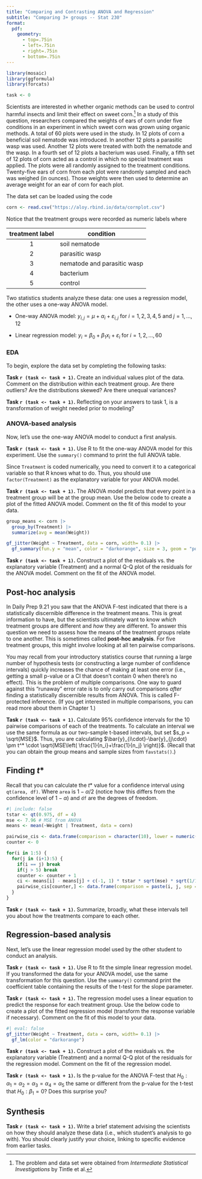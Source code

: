 ```yaml
---
title: "Comparing and Contrasting ANOVA and Regression"
subtitle: "Comparing 3+ groups -- Stat 230"
format:
  pdf:
    geometry:
      - top=.75in
      - left=.75in
      - right=.75in
      - bottom=.75in
---
```


```r
library(mosaic)
library(ggformula)
library(forcats)

task <- 0
```


Scientists are interested in whether organic methods can be used to control harmful insects and limit their effect on sweet corn.[^1] In a study of this question, researchers compared the weights of ears of corn under five conditions in an experiment in which sweet corn was grown using organic methods. A total of 60 plots were used in the study. In 12 plots of corn a beneficial soil nematode was introduced. In another 12 plots a parasitic wasp was used. Another 12 plots were treated with both the nematode and the wasp. In a fourth set of 12 plots a bacterium was used. Finally, a fifth set of 12 plots of corn acted as a control in which no special treatment was applied. The plots were all randomly assigned to the treatment conditions. Twenty-five ears of corn from each plot were randomly sampled and each was weighed (in ounces). Those weights were then used to determine an average weight for an ear of corn for each plot. 

[^1]: The problem and data set were obtained from *Intermediate Statistical Investigations* by Tintle et al.

The data set can be loaded using the code

```r
corn <- read.csv("https://aloy.rbind.io/data/cornplot.csv")
```

Notice that the treatment groups were recorded as numeric labels where

| treatment label | condition |
|:--------------:|--------------|
| 1 | soil nematode |
| 2 | parasitic wasp |
| 3 | nematode and parasitic wasp|
| 4 | bacterium |
| 5 | control |



Two statistics students analyze these data: one uses a regression model, the other uses a one-way ANOVA model.  

* One-way ANOVA model: $y_{i,j} = \mu + \alpha_i + \varepsilon_{i,j}$ for $i = 1, 2, 3, 4, 5$ and $j = 1, \ldots, 12$

* Linear regression model: $y_i = \beta_0 + \beta_1 x_i + \varepsilon_i$ for $i=1, 2, \ldots, 60$



### EDA

To begin, explore the data set by completing the following tasks:

**Task `r (task <- task + 1)`.** Create an individual values plot of the data. Comment on the distribution within each treatment group. Are there outliers? Are the distributions skewed? Are there unequal variances? 

**Task `r (task <- task + 1)`.** Reflecting on your answers to task 1, is a transformation of weight needed prior to modeling?

### ANOVA-based analysis

Now, let's use the one-way ANOVA model to conduct a first analysis.

**Task `r (task <- task + 1)`.** Use R to fit the one-way ANOVA model for this experiment. Use the `summary()` command to print the full ANOVA table.

:::{.callout-note}
Since `Treatment` is coded numerically, you need to convert it to a categorical variable so that R knows what to do. Thus, you should use `factor(Treatment)` as the explanatory variable for your ANOVA model.
:::

**Task `r (task <- task + 1)`.** The ANOVA model predicts that every point in a treatment group will be at the group mean. Use the below code to create a plot of the fitted ANOVA model. Comment on the fit of this model to your data.

```r
group_means <- corn |> 
  group_by(Treatment) |> 
  summarize(avg = mean(Weight))

gf_jitter(Weight ~ Treatment, data = corn, width= 0.1) |>
  gf_summary(fun.y = "mean", color = "darkorange", size = 3, geom = "point")
```


**Task `r (task <- task + 1)`.** Construct a plot of the residuals vs. the explanatory variable (Treatment) and a normal Q-Q plot of the residuals for the ANOVA model. Comment on the fit of the ANOVA model.


\bigskip

## Post-hoc analysis

In Daily Prep 9.21 you saw that the ANOVA F-test indicated that there is a statistically discernible difference in the treatment means. This is great information to have, but the scientists ultimately want to know *which* treatment groups are different and *how* they are different. To answer this question we need to assess how the means of the treatment groups relate to one another. This is sometimes called **post-hoc analysis**. For five treatment groups, this might involve looking at all ten pairwise comparisons.


You may recall from your introductory statistics course that running a large number of hypothesis tests (or constructing a large number of confidence intervals) quickly increases the chance of making at least one error (i.e., getting a small p-value or a CI that doesn't contain 0 when there's no effect). This is the problem of multiple comparisons. One way to guard against this "runaway" error rate is to only carry out comparisons *after* finding a statistically discernible results from ANOVA. This is called F-protected inference. (If you get interested in multiple comparisons, you can read more about them in Chapter 1.)


**Task `r (task <- task + 1)`.**  Calculate 95% confidence intervals for the 10 pairwise comparisons of each of the treatments. To calculate an interval we use the same formula as our two-sample t-based intervals, but set $s_p = \sqrt{MSE}$. Thus, you are calculating $\bar{y}_{i\cdot}-\bar{y}_{j\cdot} \pm t^* \cdot \sqrt{MSE\left( \frac{1}{n_i}+\frac{1}{n_j} \right)}$. (Recall that you can obtain the group means and sample sizes from `favstats()`.)

:::{.callout-note}
## Finding $t*$
Recall that you can calculate the $t*$ value for a confidence interval using `qt(area, df)`. Where `area` is $1-\alpha/2$ (notice how this differs from the confidence level of $1-\alpha$) and `df` are the degrees of freedom.
:::

```r
#| include: false
tstar <- qt(0.975, df = 4)
mse <- 7.96 # MSE from ANOVA
means <- mean(~Weight | Treatment, data = corn)

pairwise_cis <- data.frame(comparison = character(10), lower = numeric(10), upper = numeric(10))
counter <- 0

for(i in 1:5) {
  for(j in (i+1):5) {
    if(i == j) break
    if(j > 5) break
    counter <- counter + 1
    ci <- means[i] - means[j] + c(-1, 1) * tstar * sqrt(mse) * sqrt(1/12 + 1/12)
    pairwise_cis[counter,] <- data.frame(comparison = paste(i, j, sep = " - "), lower = ci[1], upper = ci[2])
  }
}


```




**Task `r (task <- task + 1)`.** Summarize, broadly, what these intervals tell you about how the treatments compare to each other.




## Regression-based analysis

Next, let's use the linear regression model used by the other student to conduct an analysis.

**Task `r (task <- task + 1)`.** Use R to fit the simple linear regression model. If you transformed the data for your ANOVA model, use the same transformation for this question. Use the `summary()` command print the coefficient table containing the results of the t-test for the slope parameter. 


**Task `r (task <- task + 1)`.** The regression model uses a linear equation to predict the response for each treatment group. Use the below code to create a plot of the fitted regression model (transform the response variable if necessary). Comment on the fit of this model to your data.

```r
#| eval: false
gf_jitter(Weight ~ Treatment, data = corn, width= 0.1) |>
  gf_lm(color = "darkorange")
```

**Task `r (task <- task + 1)`.** Construct a plot of the residuals vs. the explanatory variable (Treatment) and a normal Q-Q plot of the residuals for the regression model. Comment on the fit of the regression model.


**Task `r (task <- task + 1)`.** Is the p-value for the ANOVA F-test that $H_0:\alpha_1=\alpha_2=\alpha_3=\alpha_4=\alpha_5$ the same or different from the p-value for the t-test that $H_0: \beta_1 =0$? Does this surprise you?


## Synthesis

**Task `r (task <- task + 1)`.** Write a brief statement advising the scientists on how they should analyze these data (i.e., which student's analysis to go with). You should clearly justify your choice, linking to specific evidence from earlier tasks.

<!-- ## Exploring possibilities for class activity... -->

<!-- ```{r} -->
<!-- gf_jitter(Weight ~ Treatment, data = corn, width= 0.1) -->
<!-- ``` -->

<!-- Fitting the models -->

<!-- ```{r} -->
<!-- corn_anova <- aov(Weight ~ Treatment, data = corn) -->
<!-- corn_lm <- lm(Weight ~ Treatment, data = corn) -->
<!-- ``` -->


<!-- Visual representations of the models -->

<!-- ```{r} -->
<!-- group_means <- corn |> group_by(Treatment) |> summarize(avg = mean(Weight)) -->

<!-- gf_jitter(Weight ~ Treatment, data = corn, width= 0.1) |> -->
<!--   gf_summary(fun.y = "mean", color = "darkorange", size = 3, geom = "point") -->

<!-- gf_jitter(Weight ~ Treatment, data = corn, width= 0.1) |> -->
<!--   gf_lm(color = "darkorange") -->
<!-- ``` -->

